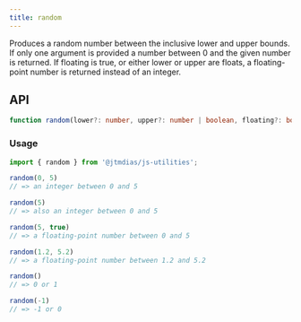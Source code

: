 ```yaml
---
title: random
---
```

Produces a random number between the inclusive lower and upper bounds.
If only one argument is provided a number between 0 and the given number is returned.
If floating is true, or either lower or upper are floats, a floating-point number is returned instead of an integer.

## API

```typescript
function random(lower?: number, upper?: number | boolean, floating?: boolean): number;
```

### Usage

```typescript
import { random } from '@jtmdias/js-utilities';

random(0, 5)
// => an integer between 0 and 5

random(5)
// => also an integer between 0 and 5

random(5, true)
// => a floating-point number between 0 and 5

random(1.2, 5.2)
// => a floating-point number between 1.2 and 5.2

random()
// => 0 or 1

random(-1)
// => -1 or 0
```
